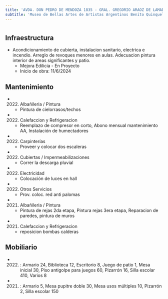 ```yaml
---
title: 'AVDA. DON PEDRO DE MENDOZA 1835 - GRAL. GREGORIO ARAOZ DE LAMADRID 648'
subtitle: 'Museo de Bellas Artes de Artistas Argentinos Benito Quinquela Martin - EPC N° 09 BENITO QUINQUELA MARTIN - CENS N° 32 - CENOF CENTRO MUSEO QUINQUELA MARTIN - JII N° 01/04° BENITO QUINQUELA MARTIN'
---
```


#
## Infraestructura

* Acondicionamiento  de cubierta, instalacion sanitario, electrica e incendio. Arreglo de revoques menores en aulas.  Adecuacion pintura interior de areas significantes  y patio. 
    + Mejora Edilicia - En Proyecto 
    + Inicio de obra: 11/6/2024 






## Mantenimiento

*  (2022) Albañileria / Pintura 
    + Pintura de cielorrasos/techos

*  (2022) Calefaccion y Refrigeracion 
    + Reemplazo de compresor en corto, Abono mensual mantenimiento AA, Instalación de humectadores

*  (2022) Carpinterías 
    + Proveer y colocar dos escaleras

*  (2022) Cubiertas / Impermeabilizaciones 
    + Correr la descarga pluvial

*  (2022) Electricidad 
    + Colocación de luces en hall

*  (2022) Otros Servicios 
    + Prov. coloc. red anti palomas

*  (2021) Albañileria / Pintura 
    + Pintura de rejas 2da etapa, Pintura rejas 3era etapa, Reparacion de paredes, pintura de muros

*  (2021) Calefaccion y Refrigeracion 
    + reposicion bombas calderas





## Mobiliario

*  (2022) : Armario 24, Biblioteca 12, Escritorio 8, Juego de patio 1, Mesa inicial 30, Piso antigolpe para juegos 60, Pizarrón 16, Silla escolar 410, Varios 8 

*  (2021) : Armario 5, Mesa pupitre doble 30, Mesa usos múltiples 10, Pizarrón 2, Silla escolar 150 



